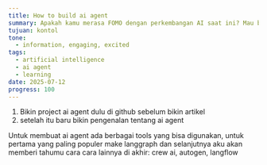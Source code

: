 ```yaml
---
title: How to build ai agent
summary: Apakah kamu merasa FOMO dengan perkembangan AI saat ini? Mau belajar ai tapi bingung mulai dari mana? Sebagai mahasiswa IT, langkah pertama yang bisa kamu lakukan adalah dengan membuat aplikasi AI
tujuan: kontol
tone:
  - information, engaging, excited
tags:
  - artificial intelligence
  - ai agent
  - learning
date: 2025-07-12
progress: 100
---
```

1. Bikin project ai agent dulu di github sebelum bikin artikel
2. setelah itu baru bikin pengenalan tentang ai agent

Untuk membuat ai agent ada berbagai tools yang bisa digunakan, 
untuk pertama yang paling populer make langgraph dan selanjutnya aku akan memberi tahumu cara cara lainnya di akhir: crew ai, autogen, langflow